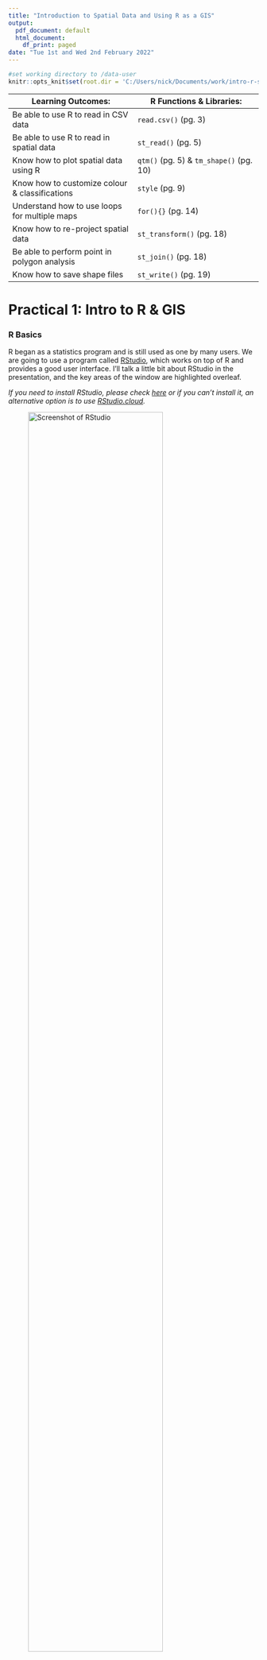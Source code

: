 ```yaml
---
title: "Introduction to Spatial Data and Using R as a GIS"
output:
  pdf_document: default
  html_document:
    df_print: paged 
date: "Tue 1st and Wed 2nd February 2022"
---
```


```r
#set working directory to /data-user
knitr::opts_knit$set(root.dir = 'C:/Users/nick/Documents/work/intro-r-spatial-analysis/data-user')
```

| Learning Outcomes:  | R Functions & Libraries: |
| -- | -- |
| Be able to use R to read in CSV data |  `read.csv()` (pg. 3)  | 
| Be able to use R to read in spatial data | `st_read()` (pg. 5)  | 
| Know how to plot spatial data using R | `qtm()` (pg. 5) & `tm_shape()` (pg. 10)  | 
| Know how to customize colour & classifications  | `style` (pg. 9)  | 
| Understand how to use loops for multiple maps  | `for(){}` (pg. 14)  | 
| Know how to re-project spatial data | `st_transform()` (pg. 18)  | 
| Be able to perform point in polygon analysis  | `st_join()` (pg. 18)  | 
| Know how to save shape files | `st_write()` (pg. 19)  | 
<!-- Tables have a max line length, if it is too long, the table gets shrunk -->

# Practical 1: Intro to R & GIS

### R Basics

R began as a statistics program and is still used as one by many users. We are going to use a program called [RStudio](http://www.rstudio.com/ "R Studio website"), which works on top of R and provides a good user interface. I'll talk a little bit about RStudio in the presentation, and the key areas of the window are highlighted overleaf.

*If you need to install RStudio, please check [here](https://nickbearman.github.io/installing-software/r-rstudio) or if you can't install it, an alternative option is to use [RStudio.cloud](https://rstudio.cloud).*

![Screenshot of RStudio](images/rstudio-labelled.png){ width=80% }

- Open up RStudio (click **Start** and type in `RStudio` or double-click the icon on the desktop). 

R can initially be used as a calculator - enter the following into the left-hand side of the window - the section labelled **Console**:
 
```r
6 + 8
```

Don't worry about the `[1]` for the moment - just note that R printed out `14` since this is the answer to the sum you typed in.  In these worksheets, sometimes I show the results of what you have typed in.  This is in the format shown below:

```r
5 * 4
```
Also note that `*` is the symbol for multiplication here - the last command asked R to perform the calculation '5 times 4'.  Other symbols are `-` for subtraction and `/` for division:
```r
12 - 14
6 / 17
```


You can also assign the answers of the calculations to variables and use them in calculations. 
```r
price <- 300
```
Here,  the value `300` is stored in the variable `price`.  The `<-` symbol means put the value on the right into the variable on the left, it is typed with a `<` followed by a `-`. The variables are shown in the window labelled **Environment**, in the top right. Variables can be used in subsequent calculations.  For example, to apply a 20% discount to this price, you could enter the following:
```r
price - price * 0.2 
```

or you could use intermediate variables:
```r
discount <- price * 0.2
price - discount
```

R can also work with lists of numbers,  as well as individual ones. Lists are specified using the `c` function.  Suppose you have a list of house prices  specified in thousands of pounds.  You could store them in a variable called `house.prices` like this:

```r
house.prices <- c(120,150,212,99,199,299,159)
house.prices
```
Note that there is no problem with full stops in the middle of variable names.

You can then apply functions to the lists.
```r
mean(house.prices)
```

If the house prices are in thousands of pounds, then this tells us that the mean house price is 176,900 GBP.  Note that on your display, the answer may be displayed to more significant digits, so you may have something like `r mean(house.prices)` as the mean value.

The Data Frame
------------
R has a way of storing data in an object called a **data frame**. This is rather like an internal spreadsheet where all the relevant data items are stored together as a set of columns. 

We have a CSV file of house prices and burglary rates, which we can load into R. We can use a function called `read.csv` which, as you might guess, reads CSV files. Run the line of code below, which loads the CSV file into a variable called `hp.data`. 

<!-- There are various data files used for this workshop. Ideally I would pull them in directly from GitHub with code, but I can't work out how to do this. A copy of all the data used is in the data sub-directory. Using https://raw.githubusercontent.com/nickbearman/intro-r-spatial-analysis/master/data/hpdata.csv just gives an error message. -->
<!-- Update hp.data <- read.csv("https://raw.githubusercontent.com/nickbearman/intro-r-spatial-analysis/master/data/hpdata.csv") does work but the URL is much longer, which is annoying -->

```r
hp.data <- read.csv("http://nickbearman.me.uk/data/r/hpdata.csv")
```

*This loads in data from a website. We will look at reading in data from your own computer later on.*

When we read in data, it is always a good idea to check it came in ok. To do this, we can preview the data set. The `head` command shows the first 6 rows of the data.

```r
head(hp.data)
```

You can also click on the variable listed in the Environment window, which will show the data in a new tab. You can also enter:

```r
View(hp.data)
```
to open a new tab showing the data. 

You can also describe each column in the data set using the `summary` function:
```r
summary(hp.data)
```
For each column,  a number of values are listed:

Item    | Description
--------|----------------------------------------------------------------------------
Min.    | The smallest value in the column
1st. Qu.| The first quartile (the value 1/4 of the way along a sorted list of values)
Median  | The median (the value 1/2 of the way along a sorted list of values)
Mean    | The average of the column
3rd. Qu.| The third quartile (the value 3/4 of the way along a sorted list of values)
Max.    | The largest value in the column

<!-- Ideally want to add the paragraph below into a 'Notes on Summary Data' box -->
*Based on these numbers, an impression of the spread of values of each variable can be obtained. In particular it is possible to see that the median house price in St. Helens by neighbourhood ranges from 65,000 GBP to 260,000 GBP and that half of the prices lie between 152,500 GBP and 210,000 GBP. Also it can be seen that since the median measured burglary rate is zero, then at least half of areas had no burglaries in the month when counts were compiled.*

We can use square brackets to look at specific sections of the data frame, for example `hp.data[1,]` or `hp.data[,1]`. We can also delete columns and create new columns using the code below. Remember to use the `head()` command as we did earlier to look at the data frame. 

```r
#create a new column in hp.data dataframe call counciltax, storing the value NA
hp.data$counciltax <- NA
#see what has happened
head(hp.data)

#delete a column
hp.data$counciltax <- NULL
#see what has happened
head(hp.data)
```

```r
#rename a column
colnames(hp.data)[3] <- "Price-thousands"
#see what has happened
head(hp.data)
```

### Geographical Information

R has developed into a GIS as a result of user contributed packages, or libraries, as R refers to them. We will be using several libraries in this practical, and will load them as necessary. 

<!-- if using own laptops -->
If you are using your own computer, you will need to install the R libraries, as well as loading them. To do this, run `install.packages("library_name")`.
<!-- -->

To work with spatial data, we need to load some new *libraries*. 

```r
#load libraries
library(sf)
library(tmap)
```

However, this just makes R *able* to handle geographical data, it doesn't actually load any specific data sets. To do this, we need to read in some data. We are going to use **shapefiles** - a well known GIS data format. We are going to be using LSOA (Lower layer Super Output Areas) data for St. Helens in Merseyside, Liverpool, UK. 

R uses working folders to store information relevant to the current project you are working on. 

- Make a folder called **R work** somewhere on your computer you can find.  
- Then we need to tell R where this is, so click **Session > Set Working Directory > Choose Directory...** and select the folder that you created. 

<!-- change working directory -->
```r
setwd("C:/Users/nick/Documents/work/intro-r-spatial-analysis/data-user")
```

As with most programs, there are multiple ways to do things. For instance, to set the working directory we could type: `setwd("C:/Users/<username>/Documents/r-work`. Your version might well have a longer title, depending on what you called the folder. Also note that slashes are indicated with a '*/*' not '\\'. 

There is a set of shapefiles for the St. Helens neighbourhoods at the same location as the data set you read in earlier. Since several files are needed,  I have bundled these together in a single zip file.  You will now download this to your local folder and subsequently unzip it. This can all be done via R functions:
 
 
```r
download.file("http://www.nickbearman.me.uk/data/r/sthelens.zip","sthelens.zip")
unzip("sthelens.zip")
```

The first function actually downloads the zip file into your working folder, the second one unzips it. Now, we can read these into R. 

```r
sthelens <- st_read("sthelens.shp")
```
 
The `st_read` function does this and stores them as a Simple Features (or `sf`) object. You can use the `qtm` function to draw the polygons (i.e. the map of the LSOA).
 
```r
qtm(sthelens)
```

We can also use the `head()` command to show the first six rows, exactly the same as with a data frame. 

```r
head(sthelens)
```

*This is the same as the attribute table in programs like ArcGIS, QGIS or MapInfo. If you want to, open the shapefile in QGIS or ArcGIS to have a look.*

You can see there is a lot of information there, including the geometry. The useful bit for us is the `ID` field, as this matched the ID field in the `hp.data` file. We can use this to join the two data sets together, and then show the Burglary rates on the map. 

The idea is that there is a field in each data set that we can use to join the two together; in this case we have the `ID` field in `sthelens` and the `ID` field in `hp.data`. 
 
 
```r
sthelens <- merge(sthelens, hp.data)
```
 
And use the `head` function to check the data have been joined correctly. 

```r
head(sthelens)
```
 
Now that we have joined the data together, we can draw a choropleth map of the burglary data.  

```r
#use the qtm() function for a Quick TMap
qtm(sthelens,  fill="Burglary")
```

This is a very quick way of getting a map out of R. To use the map, click on the **Export** button, and then choose **Copy to Clipboard...**. Then choose **Copy Plot**. If you also have Word up and running, you can then paste the map into your document. You can also save the map as an Image or PDF. 

# Practical 2: Making a Map

Working with R often requires several lines of code to get an output. Rather than typing code into the **Console**, we can use a **script** instead. This allows us to go back and edit the code very easily, to correct mistakes! 

Create a new script (**File > New File > R Script**) and enter the code in there. Then you can select the lines you want to run by highlighting them, and then pressing `Ctrl+Enter`, or using the **Run** button. 

Now we are going to use the same principle as we used before to create a map of some data from the 2011 Census. We need to download the data, and although there are other sources of these data, in this example we will use the https://www.nomisweb.co.uk/ website.

- Navigate to **https://www.nomisweb.co.uk/**. 
- Under **Census Statistics** (scroll down) click **2011 Data catalogue**. 
- Select **Key Statistics**. 
- Choose **KS102EW - Age structure**. 
- There are various different ways of downloading the data - explore the different options. We are going to download the table as a CSV file. 
- Under **Download (.csv)**, set **Type of area** to **super output areas - lower layer 2011** from the drop down list. 
- Click **Download**. 
- A file called `bulk.csv` will be downloaded - save this in your working directory.  

<!-- Last checked 2021-11-30 -->
  
Open this file up in Excel, and you can see there are a number of different columns, covering different data. We are interested in the age data - scroll across and see the different values we have. 

Add the command below to your script, and run it to read in the CSV file. The `header = TRUE` tells R to assign the first row as variable names. 

```r
#download csv file
download.file("http://www.nickbearman.me.uk/data/r/nomis-2011-age-data.zip","nomis-2011-age-data.zip")
#unzip csv file
unzip("nomis-2011-age-data.zip")
```

```r
pop2011 <- read.csv("bulk.csv", header = TRUE)
```

Then run `head` to see that the data has been read in correctly. *R will show all 23 variables, where as I've only shown the first 5 in the handout*. 

```r
head(pop2011)
```

```r
head(pop2011[,1:5])
```

Some of the variable names are not displayed very clearly. We can rename the columns, so that when we run the `head()` command, R lists the correct names. This will also help us refer to the columns later on. 

Run the code below, which creates a new variable which contains the names (`newcolnames`) and then applies it to the `pop2011` data frame. 

*It's also worth noting here that any line of code that starts with a `#` is a comment - i.e. R will ignore that line and move onto the next. I've included them here so you can see what is going on, but you don't need to type them in.* 

```r
#create a new variable which contains the new variable names
newcolnames <- c("AllUsualResidents","Age00to04","Age05to07",
                 "Age08to09","Age10to14","Age15","Age16to17",
                 "Age18to19","Age20to24","Age25to29",
                 "Age30to44","Age45to59","Age60to64",
                 "Age65to74","Age75to84","Age85to89",
                 "Age90andOver","MeanAge","MedianAge")

#apply these to pop2011 data frame
colnames(pop2011)[5:23] <- newcolnames
```

The final line of code (starting `colnames`) actually updates the variable names. The square brackets are used to refer to specific elements - in this case, columns 5 to 23. 

*For example, `pop2011[1,]` will show the first row and `pop2011[,1]` will show the first column.*
  
Now we have the correct column names for the data frame. It would also be good to check they have been applied to the `pop2011` dataframe correctly. **What code would you use to do this?**

```r
head(pop2011[,1:12])
```

Now we have the attribute data (the number of people in each age group in each LSOA in this case) we need to join this attribute data to the spatial data. Therefore, first, we need to download the spatial data. 

- Go to **http://census.edina.ac.uk/** and select **Boundary Data Selector**. 
- Then set **Country** to **England**, **Geography** to **Statistical Building Block**, **dates** to **2011 and later**, and click **Find**.
- Select **English Lower Layer Super Output Areas, 2011** and click **List Areas**. 
- Select **Liverpool** from the list and click **Extract Boundary Data**. 
- After a 5 to 20 second wait, click `BoundaryData.zip` to download the files. 

<!-- Last checked 2021-11-30 -->
  
Extract the files, and move all the files starting with the name `england_lsoa_2011` to your working folder. Then read in the data:
  
```r
download.file("http://www.nickbearman.me.uk/data/r/england_lsoa_2011.zip","england_lsoa_2011.zip")
unzip("england_lsoa_2011.zip")
```

```r
#read in shapefile
LSOA <- st_read("england_lsoa_2011.shp")
```

Like earlier, we can use the `qtm()` command to preview the map. We can also look at the attribute table with `head()`. Try these both now. 

The next stage is to join the attribute data to the spatial data, like we did in the exercise earlier. See if you can see how and why I have changed the code from earlier. 

```r
#join attribute data to LSOA
LSOA <- merge(LSOA, pop2011, by.x="code", by.y="geography.code")
```

And use the `head` command to check it has joined correctly. Your data should contain correctly labelled Age data in the 7th to 26th columns. 

```r
head(LSOA)
```

```r
head(LSOA[,1:6])
```

### Making Maps

Now we have all the data setup, we can actually create the map. We can use the `qtm()` code like we did earlier. 

We can use the `fill` parameter like we did earlier with the `Burglary` data. Try working out the code yourself to show the first set of age data. 

![Output from `qtm(LSOA)` (left) and output with `tm_shape(LSOA) + tm_polygons("Age00to04")` (right).](images/map-example-outputs-1.png){ width=100% }

This works well, and we can choose which variable to show. However we don't get many options with this. We can use a different function `tm_shape()`, which will give us more options. 

```r
tm_shape(LSOA) +
  tm_polygons("Age00to04")
```

```r
tm_shape(LSOA) +
  tm_polygons("Age00to04", title = "Aged 0 to 4", palette = "Greens", style = "jenks") +
  tm_layout(legend.title.size = 0.8)
```

This allows us to change the title, colours and legend title size. Try substituting in `Blues` and adjusting the title. 

### Colours and Categories 

We can choose lots of different colours from ColorBrewer, and different classification methods as well. To show all of the different colour palettes we could use, run this code:

```r
#load the R Color Brewer library
  library(RColorBrewer)
#display the palette
  display.brewer.all()
```

We can also choose which classification method to use and how many classes. We can set `n = 6` to set the number of classes

```r
tm_shape(LSOA) +
  tm_polygons("Age00to04", title = "Aged 0 to 4", palette = "Greens", n = 6, style = "jenks")
```

We can also set the `style` which is the classification method. Standard options are: 

| **Classification Name** | **Code**   | **Details or Example** |  
| ----                    | ----       | ----                   | 
| Equal Interval          | `equal`    | *Regular intervals e.g. 0-5, 5-10, 10-15, 15-20* | 
| Quantiles               | `quantile` | *Split the data into 5 equal categories, with the same                                            number of data points in each category* | 
| Natural Breaks          | `jenks`    | *Algorithm based to create data driven categories* | 
| Standard Deviation      | `sd`       | *Bases classes on data's mean and standard deviation e.g. -1SD to mean, mean to +1SD, +1SD to +2SD* | 
| Fixed Breaks            | `fixed`    | *You choose the breaks - see below* | 

**Fixed Breaks example:**

```r
tm_shape(LSOA) +
  tm_polygons("Age00to04", title = "Aged 0 to 4", palette = "Greens", n = 6, style = "fixed",
    breaks=c(6, 25, 50, 75, 100, 244))
```

### Classification on a Histogram (optional exercise)

You can also show a histogram with the classification breaks using this code:

```r
#select the variable
  var <- LSOA$Age00to04
#calculate the breaks
  library(classInt)
  breaks <- classIntervals(var, n = 6, style = "fisher")
#draw histogram
  hist(var)
#add breaks to histogram
  abline(v = breaks$brks, col = "red")
```

### Histogram on the map

We can also add a histogram of the data to the map:

```r
tm_shape(LSOA) +
  tm_polygons("AllUsualResidents", title = "All Usual Residents", palette = "Greens", 
      style = "equal", legend.hist = T)
```

### Layout Options and Margins (optional exercise)

`tmap` has a huge number of options to customise the layout - have a look at https://rdrr.io/cran/tmap/man/tm_layout.html as a starting point. 

You may often have to adjust the margins to make your map look good. Adjusting the `inner.margins` is a good starting point. It is a vector (list) of four values specifying the bottom, left, top, and right margins, in that order. For example:

```r
tm_shape(LSOA) +
  tm_polygons("Age00to04", title = "Aged 0 to 4", palette = "Greens", style = "jenks") +
  tm_layout(legend.title.size = 0.8, inner.margins = c(.04, .03, .02, .01))
```

### Scale Bar and North Arrow (optional exercise)

It is also good practice to add a scale bar and a north arrow to each of the maps you produce. Running this code will add these to the map:

```r
tm_shape(LSOA) +
  #Set colours and classification methods
  tm_polygons("AllUsualResidents", title = "All Usual Residents", palette = "Greens", 
      style = "equal") +
  #Add scale bar
  tm_scale_bar(width = 0.22, position = c(0.05, 0.18)) +
  #Add compass
  tm_compass(position = c(0.3, 0.07)) + 
  #Set layout details
  tm_layout(frame = F, title = "Liverpool", title.size = 2, 
            title.position = c(0.7, "top"))
```

You may well need to adjust the position of the items on the map. Try Googling `"tm_scale_bar position"` for information on how to do this. 

Remember that any line starting with a `#` is a comment, and will be ignored by R. Comments are very useful for us to note what the code is doing, particularly when you come back to it 6 months later and can't remember what it is supposed to do!

### Interactive Maps (optional exercise)

The `tmap` library has two different viewing options - `plot` which is what we have been using so far, and `view` which provides a basemap and the ability to zoom in and out. Try this code:

```r
#set tmap to view mode
  tmap_mode("view")
#plot using qtm
  qtm(sthelens)
#plot using tm_shape
  tm_shape(LSOA) +
  #Set colours and classification methods
  tm_polygons("AllUsualResidents", title = "All Usual Residents", palette = "Greens", 
      style = "equal")
#return tmap to plot mode
  tmap_mode("plot")
```

*Shiny is a tool developed by RStudio we can use to create interactive maps on the web, with many different options. Have a look at https://shiny.rstudio.com/.*

### Exporting and Creating Multiple Maps

We can automatically save the map as a file by creating the map object as a new variable (`m`) and then save it using `tmap_save(m)`. 

```r
#create map
m <- tm_shape(LSOA) +
  tm_polygons("AllUsualResidents", title = "All Usual Residents", palette = "Greens", 
              style = "equal") +
  tm_scale_bar(width = 0.22, position = c(0.05, 0.18)) +
  tm_compass(position = c(0.3, 0.07)) + 
  tm_layout(frame = F, title = "Liverpool", title.size = 2, 
            title.position = c(0.7, "top"))
#save map
tmap_save(m)
```

Saving the map using code allows us to create multiple maps very easily. A variable (`mapvariables`) is used to list which variables should be mapped, and then the line starting `for` starts a loop. Try running the code, and then change the variables it maps.
 
  
```r
#set which variables will be mapped
  mapvariables <- c("AllUsualResidents", "Age00to04", "Age05to07")

#loop through for each map
  for (i in 1:length(mapvariables)) {
  #setup map
    m <- tm_shape(LSOA) +
      #set variable, colours and classes
      tm_polygons(mapvariables[i], palette = "Greens", style = "equal") +
      #set scale bar
      tm_scale_bar(width = 0.22, position = c(0.05, 0.18)) +
      #set compass
      tm_compass(position = c(0.3, 0.07)) + 
      #set layout
      tm_layout(frame = F, title = "Liverpool", title.size = 2, 
                title.position = c(0.7, "top"))
    #save map
    tmap_save(m, filename = paste0("map-",mapvariables[i],".png"))
  #end loop
  }
```

You can replace `.png` with `.jpg` or `.pdf` for different file formats. 

### Creating a Tidy Map Title (optional exercise)

As you may have spotted, the map and legend titles aren't great. Just using the field name does give us the information we require, but it doesn't make a good looking map. 

How can we make a better map title? 

Have an experiment and see if you can work it out. There is some code available (in `script-examples/
script-p2-multiple-maps-title.R`) but try not to look straight away!


# Practical 3: Clustering of Crime Points 

In this section we will look at some point data, and how we can analyse it in R. We need to read in the crime data, and because the crime data is just a CSV file, we need to do some processing in order to get it as spatial data in R, including some re-projecting of the data (converting the coordinate system from WGS 1984 to BNG).

```r
#Read the data into a variable called crimes
crimes <- read.csv("http://nickbearman.me.uk/data/r/police-uk-2020-04-merseyside-street.csv")
```

Now the CSV data has been read in, take a quick look at it using the  `head()` function. You will see that the data consists of a number of columns, each with a heading. Two of these are called *Longitude* and *Latitude* - these are the column headers that give the coordinates of each incident in the data you have just downloaded. Another is headed *Crime.Type* and tells you which type of crime occurred. 

At the moment, the data is just in a data frame object - not any kind of spatial object.  To create the spatial object,  enter the following:

```r
#create crimes data 
crimes_sf <- st_as_sf(crimes, coords = c('Longitude', 'Latitude'), crs = 4326)
```

We are taking the `crimes` data, telling R which columns have coordinates (`coords = c('Longitude', 'Latitude')`), and saying that they are in WGS 1984 (`crs = 4326`).

Use the `head()` function to check the data have been processed properly. We can also use `qtm()` to plot a map. 

```r
qtm(crimes_sf)
```

We also need to reproject the data, from Latitude/Longitude (`4326`), to British National Grid (`27700`):

```r
#reproject to British National Grid, from Latitude/Longitude
crimes_sf_bng <- st_transform(crimes_sf, crs = 27700)
```

To see the geographical pattern of these crimes, enter:

```r
tm_shape(crimes_sf_bng) +
  tm_dots(size = 0.1, shape = 19, col = "darkred", alpha = 0.5)
```

We can see the rough outline of the Merseyside Police area, as well as the path of the River Mersey. 

You can also examine the kinds of different crimes recorded.
```r
table(crimes_sf_bng$Crime.type)
```

### Point in Polygon

Having the spatial location of the crimes is great, but we need to combine this with other data to begin to really understand it. 

To start with, we can overlay the LSOA we used earlier on the crimes. We can plot the crimes like we did earlier. What we can also do is plot the LSOA data on top. 

```r
#plot the crime data
tm_shape(crimes_sf_bng) +
  tm_dots(size = 0.1, shape = 19, col = "red", alpha = 0.5) +
#add LSOA on top
tm_shape(LSOA) +
  tm_borders()
```

This doesn't really help much, as R sets the window to the first data set plotted. Try plotting the LSOA first, then the crimes layer.

This is still just two layers overlaid, but hopefully we can see what is going on now. A common GIS function is "point-in-polygon", a type of spatial join, which will allow us to count how many crimes have been reported in each LSOA. 

```r
#perform spatial join
LSOA_crimes <- st_join(LSOA, crimes_sf_bng)
```

```r
#view output
head(LSOA_crimes)
```

This has completed a spatial join, linking each crime point with each LSOA it is located within. This is useful, but we need to do a bit of tidying up for us to know how many crimes are in each LSOA. 

So we can aggregate the data by LSOA (this might take a few seconds to run):

```r
#Aggregate by LSOA
LSOA_crimes_aggregated <- aggregate(x = LSOA_crimes, by = list(LSOA_crimes$code), FUN = length)
```

```r
#gives us count of points in each polygon
head(LSOA_crimes_aggregated)
```

This will group each LSOA together - and count how many crimes are in each. The count function is `length` in R. If we were combining qualitative data (e.g. value of objects stolen in each burglary) then we could calculate the mean instead - to get the mean burglary value by each LSOA. 

The output isn't that elegent - it repeats the output (of length) across every column. So we can tidy this up, rename the columns and map the data.

```r
#remove additional columns
LSOA_crimes_aggregated <- LSOA_crimes_aggregated[,1:2]

#rename columns
colnames(LSOA_crimes_aggregated) <- c("LSOA.code", "count of crimes","geometry")

#map using qtm
qtm(LSOA_crimes_aggregated, fill = "count of crimes")

#map using tmap
tm_shape(LSOA_crimes_aggregated) +
  tm_polygons("count of crimes", title = "Number of Crimes", palette = "Greens", style = "jenks")
```

There are many different ways of doing the aggregation - if you have used the `tidyverse` approach in R, you can use `group_by` from the `dplyr` library.

### Calculating the Crime Rate (optional exercise)

This just tells us how many crimes there were in each LSOA - nothing about the rate. Try calculating the rate of the crimes per 10,000 people using the population data from earlier. *You will need to join the population data, `pop2011`.*

You can calculate the rate by calculating `(number of crimes / population) * 10000`. See the beginning of the handout for help on calculating values. Remember you will need to refer explicitly to the data frame and variable (`LSOA_crimes_aggregated$count of crimes`) each time you mention a column, i.e. `LSOA_crimes_aggregated$count of crimes / LSOA_crimes_aggregated$AllUsualResidents * 10000`.

*There is an "answer" script in `script-examples/script-p3-point-in-polygon.R` but try not to look at it straight away!*

### Exporting Shapefiles

We used `st_read` to read in a shape file, and we can use `st_write` to export a shape file: 

```r
#save as shapefile
st_write(LSOA_crimes_aggregated, "LSOA-crime-count.shp")
```

### `sp` library

As I mentioned in the presentation, there is a `sp` library for R, an older library, which handles spatial data in a different way. See the presentation for details, and there are some example files in `\script-examples` called `script-SP-*` to show you how `sp` works. 

# Practical 4: Bring Your Own Data

This is the opportunity to use some of the techniques we have covered on your own data. If you don't have any data with you, you can download some sample data from the links in the training day handout. 

----

This practical was written using R 4.0.2 (2020-06-22) and RStudio 1.3.1093 by Dr. Nick Bearman (nick@geospatialtrainingsolutions.co.uk). It has also been tested in R 4.2.0 (2022-04-22) and RStudio 2022.02.2 (RStudio Cloud). 

This work (Introduction to Spatial Data and Using R as a GIS by Nick Bearman) is licensed under the Creative Commons Attribution-NonCommercial-ShareAlike 4.0 International license. To view a copy of this license, visit http://creativecommons.org/licenses/by-nc-sa/4.0/. <img style="height:22px!important;margin-left:3px;vertical-align:text-bottom;" src="https://mirrors.creativecommons.org/presskit/icons/cc.svg?ref=chooser-v1"><img style="height:22px!important;margin-left:3px;vertical-align:text-bottom;" src="https://mirrors.creativecommons.org/presskit/icons/by.svg?ref=chooser-v1"><img style="height:22px!important;margin-left:3px;vertical-align:text-bottom;" src="https://mirrors.creativecommons.org/presskit/icons/nc.svg?ref=chooser-v1"><img style="height:22px!important;margin-left:3px;vertical-align:text-bottom;" src="https://mirrors.creativecommons.org/presskit/icons/sa.svg?ref=chooser-v1">


The latest version of the PDF is available from https://github.com/nickbearman/intro-r-spatial-analysis. This is v9.1 and this was created on `r format(Sys.time(), '%d %B %Y')`. 

